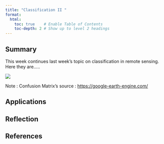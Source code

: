 ```yaml
---
title: "Classification II "
format:
  html:
    toc: true    # Enable Table of Contents
    toc-depth: 2 # Show up to level 2 headings
---
```


## Summary

This week continues last week's topic on classification in remote sensing. Here they are.....

![](images/clipboard-2264033458.png)

Note : Confusion Matrix's source : <https://google-earth-engine.com/>

## Applications

## Reflection

## References
